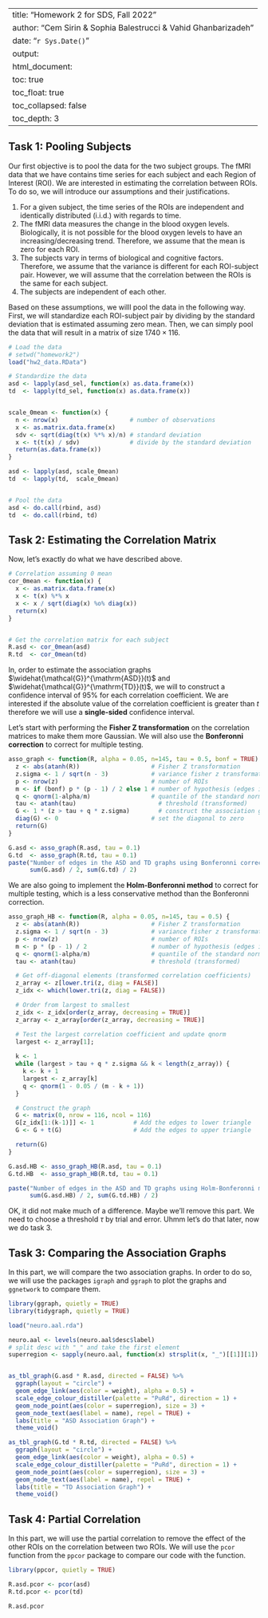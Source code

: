 
---
title: "Homework 2 for SDS, Fall 2022"
author: "Cem Sirin & Sophia Balestrucci & Vahid Ghanbarizadeh"
date: "`r Sys.Date()`"
output:
  html_document:
    toc: true
    toc_float: true
    toc_collapsed: false
    toc_depth: 3
---

## Task 1: Pooling Subjects

Our first objective is to pool the data for the two subject groups. The fMRI data that we have contains time series for each subject and each Region of Interest (ROI). We are interested in estimating the correlation between ROIs. To do so, we will introduce our assumptions and their justifications.

1. For a given subject, the time series of the ROIs are independent and identically distributed (i.i.d.) with regards to time.
2. The fMRI data measures the change in the blood oxygen levels. Biologically, it is not possible for the blood oxygen levels to have an increasing/decreasing trend. Therefore, we assume that the mean is zero for each ROI.
3. The subjects vary in terms of biological and cognitive factors. Therefore, we assume that the variance is different for each ROI-subject pair. However, we will assume that the correlation between the ROIs is the same for each subject.
4. The subjects are independent of each other.

Based on these assumptions, we willl pool the data in the following way. First, we will standardize each ROI-subject pair by dividing by the standard deviation that is estimated assuming zero mean. Then, we can simply pool the data that will result in a matrix of size $1740 \times 116$.
  
```r
# Load the data
# setwd("homework2")
load("hw2_data.RData")

# Standardize the data
asd <- lapply(asd_sel, function(x) as.data.frame(x))
td  <- lapply(td_sel, function(x) as.data.frame(x))


scale_0mean <- function(x) {
  n <- nrow(x)                    # number of observations
  x <- as.matrix.data.frame(x)
  sdv <- sqrt(diag(t(x) %*% x)/n) # standard deviation
  x <- t(t(x) / sdv)              # divide by the standard deviation
  return(as.data.frame(x))
}

asd <- lapply(asd, scale_0mean)
td  <- lapply(td,  scale_0mean)


# Pool the data
asd <- do.call(rbind, asd)
td  <- do.call(rbind, td)

```


## Task 2: Estimating the Correlation Matrix

Now, let's exactly do what we have described above.

```r

# Correlation assuming 0 mean
cor_0mean <- function(x) {
  x <- as.matrix.data.frame(x)
  x <- t(x) %*% x
  x <- x / sqrt(diag(x) %o% diag(x))
  return(x)
}


# Get the correlation matrix for each subject
R.asd <- cor_0mean(asd)
R.td  <- cor_0mean(td)

```

In, order to estimate the association graphs $\widehat{\mathcal{G}}^{\mathrm{ASD}}(t)$ and $\widehat{\mathcal{G}}^{\mathrm{TD}}(t)$, we will to construct a confidence interval of 95% for each correlation coefficient. We are interested if the absolute value of the correlation coefficient is greater than $t$ therefore we will use a **single-sided** confidence interval.

Let's start with performing the **Fisher Z transformation** on the correlation matrices to make them more Gaussian. We will also use the **Bonferonni correction** to correct for multiple testing.

```r
asso_graph <- function(R, alpha = 0.05, n=145, tau = 0.5, bonf = TRUE) {
  z <- abs(atanh(R))                    # Fisher Z transformation
  z.sigma <- 1 / sqrt(n - 3)            # variance fisher z transformation
  p <- nrow(z)                          # number of ROIs
  m <- if (bonf) p * (p - 1) / 2 else 1 # number of hypothesis (edges in the graph)
  q <- qnorm(1-alpha/m)                 # quantile of the standard normal distribution
  tau <- atanh(tau)                       # threshold (transformed)
  G <- 1 * (z > tau + q * z.sigma)        # construct the association graph
  diag(G) <- 0                          # set the diagonal to zero
  return(G)
}

G.asd <- asso_graph(R.asd, tau = 0.1)
G.td  <- asso_graph(R.td, tau = 0.1)
paste("Number of edges in the ASD and TD graphs using Bonferonni correction:", 
      sum(G.asd) / 2, sum(G.td) / 2)
```

We are also going to implement the **Holm-Bonferonni method** to correct for multiple testing, which is a less conservative method than the Bonferonni correction.

```r
asso_graph_HB <- function(R, alpha = 0.05, n=145, tau = 0.5) {
  z <- abs(atanh(R))                    # Fisher Z transformation
  z.sigma <- 1 / sqrt(n - 3)            # variance fisher z transformation
  p <- nrow(z)                          # number of ROIs
  m <- p * (p - 1) / 2                  # number of hypothesis (edges in the graph)
  q <- qnorm(1-alpha/m)                 # quantile of the standard normal distribution
  tau <- atanh(tau)                     # threshold (transformed)

  # Get off-diagonal elements (transformed correlation coefficients)
  z_array <- z[lower.tri(z, diag = FALSE)]
  z_idx <- which(lower.tri(z, diag = FALSE))

  # Order from largest to smallest
  z_idx <- z_idx[order(z_array, decreasing = TRUE)]
  z_array <- z_array[order(z_array, decreasing = TRUE)]

  # Test the largest correlation coefficient and update qnorm
  largest <- z_array[1];
  
  k <- 1
  while (largest > tau + q * z.sigma && k < length(z_array)) {
    k <- k + 1
    largest <- z_array[k]
    q <- qnorm(1 - 0.05 / (m - k + 1))
  }

  # Construct the graph
  G <- matrix(0, nrow = 116, ncol = 116)
  G[z_idx[1:(k-1)]] <- 1           # Add the edges to lower triangle
  G <- G + t(G)                    # Add the edges to upper triangle

  return(G)
}

G.asd.HB <- asso_graph_HB(R.asd, tau = 0.1)
G.td.HB  <- asso_graph_HB(R.td, tau = 0.1)

paste("Number of edges in the ASD and TD graphs using Holm-Bonferonni method:", 
      sum(G.asd.HB) / 2, sum(G.td.HB) / 2)

```

OK, it did not make much of a difference. Maybe we'll remove this part. We need to choose a threshold $\tau$ by trial and error. Uhmm let's do that later, now we do task 3.

## Task 3: Comparing the Association Graphs

In this part, we will compare the two association graphs. In order to do so, we will use the packages `igraph` and `ggraph` to plot the graphs and `ggnetwork` to compare them.

```r
library(ggraph, quietly = TRUE)
library(tidygraph, quietly = TRUE)

load("neuro.aal.rda")

neuro.aal <- levels(neuro.aal$desc$label)
# split desc with "_" and take the first element
superregion <- sapply(neuro.aal, function(x) strsplit(x, "_")[[1]][1])


as_tbl_graph(G.asd * R.asd, directed = FALSE) %>%
  ggraph(layout = "circle") +
  geom_edge_link(aes(color = weight), alpha = 0.5) +
  scale_edge_colour_distiller(palette = "PuRd", direction = 1) +
  geom_node_point(aes(color = superregion), size = 3) +
  geom_node_text(aes(label = name), repel = TRUE) +
  labs(title = "ASD Association Graph") +
  theme_void()

as_tbl_graph(G.td * R.td, directed = FALSE) %>%
  ggraph(layout = "circle") +
  geom_edge_link(aes(color = weight), alpha = 0.5) +
  scale_edge_colour_distiller(palette = "PuRd", direction = 1) +
  geom_node_point(aes(color = superregion), size = 3) +
  geom_node_text(aes(label = name), repel = TRUE) +
  labs(title = "TD Association Graph") +
  theme_void()

```

## Task 4: Partial Correlation

In this part, we will use the partial correlation to remove the effect of the other ROIs on the correlation between two ROIs. We will use the `pcor` function from the `ppcor` package to compare our code with the function.

```r
library(ppcor, quietly = TRUE)

R.asd.pcor <- pcor(asd)
R.td.pcor <- pcor(td)

R.asd.pcor 


```


